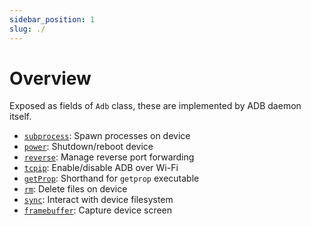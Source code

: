 ```yaml
---
sidebar_position: 1
slug: ./
---
```


# Overview

Exposed as fields of `Adb` class, these are implemented by ADB daemon itself.

* [`subprocess`](./subprocess.mdx): Spawn processes on device
* [`power`](./power.mdx): Shutdown/reboot device
* [`reverse`](./reverse.mdx): Manage reverse port forwarding
* [`tcpip`](./tcpip.mdx): Enable/disable ADB over Wi-Fi
* [`getProp`](./get-prop.mdx): Shorthand for `getprop` executable
* [`rm`](./rm.md): Delete files on device
* [`sync`](./sync/index.mdx): Interact with device filesystem
* [`framebuffer`](./framebuffer.mdx): Capture device screen
